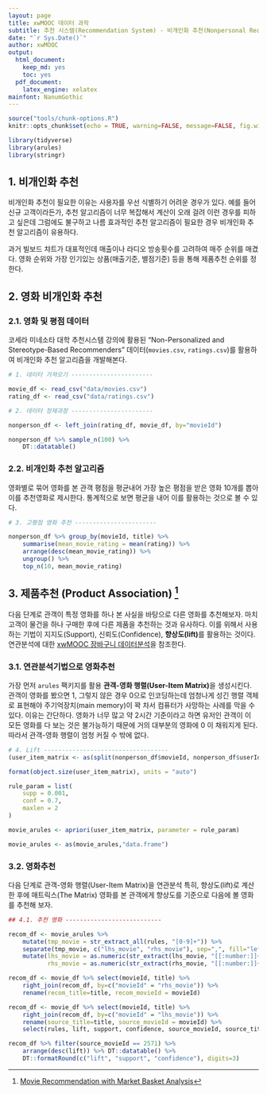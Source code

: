 ```yaml
---
layout: page
title: xwMOOC 데이터 과학
subtitle: 추천 시스템(Recommendation System) - 비개인화 추천(Nonpersonal Recommendatin)
date: "`r Sys.Date()`"
author: xwMOOC
output:
  html_document: 
    keep_md: yes
    toc: yes
  pdf_document:
    latex_engine: xelatex
mainfont: NanumGothic
---
```

 
``` r
source("tools/chunk-options.R")
knitr::opts_chunk$set(echo = TRUE, warning=FALSE, message=FALSE, fig.width=12)

library(tidyverse)
library(arules)
library(stringr)

```

## 1. 비개인화 추천 {#non-personal-recommendation}

비개인화 추천이 필요한 이유는 사용자를 우선 식별하기 어려운 경우가 있다. 
예를 들어 신규 고객이라든가, 추천 알고리즘이 너무 복잡해서 계산이 오래 걸려 이런 경우를 피하고 싶은데 
그럼에도 불구하고 나름 효과적인 추천 알고리즘이 필요한 경우 비개인화 추천 알고리즘이 유용하다.

과거 빌보드 챠트가 대표적인데 매출이나 라디오 방송횟수를 고려하여 매주 순위를 매겼다. 
영화 순위와 가장 인기있는 상품(매출기준, 별점기준) 등을 통해 제품추천 순위를 정한다.

## 2. 영화 비개인화 추천 {#movie-non-personal-recommendation}

### 2.1. 영화 및 평점 데이터 {#movie-review}

코세라 미네소타 대학 추천시스템 강의에 활용된 "Non-Personalized and Stereotype-Based Recommenders" 데이터(`movies.csv`, 
`ratings.csv`)를 활용하여 비개인화 추천 알고리즘을 개발해본다. 

``` r
# 1. 데이터 가져오기 -----------------------

movie_df <- read_csv("data/movies.csv")
rating_df <- read_csv("data/ratings.csv")

# 2. 데이터 정제과정 -----------------------

nonperson_df <- left_join(rating_df, movie_df, by="movieId")

nonperson_df %>% sample_n(100) %>% 
    DT::datatable()
```

### 2.2. 비개인화 추천 알고리즘 {#non-personal-algorithm}

영화별로 묶어 영화를 본 관객 평점을 평균내어 가장 높은 평점을 받은 영화 10개를 뽑아 이를 
추천영화로 제시한다. 통계적으로 보면 평균을 내어 이를 활용하는 것으로 볼 수 있다.

``` r
# 3. 고평점 영화 추천 -----------------------

nonperson_df %>% group_by(movieId, title) %>% 
    summarise(mean_movie_rating = mean(rating)) %>% 
    arrange(desc(mean_movie_rating)) %>% 
    ungroup() %>% 
    top_n(10, mean_movie_rating)
```

## 3. 제품추천 (Product Association) [^movie-recommendation] {#product-recommendation}

[^movie-recommendation]: [Movie Recommendation with Market Basket Analysis](https://rpubs.com/vitidN/203264)

다음 단계로 관객이 특정 영화를 하나 본 사실을 바탕으로 다른 영화를 추천해보자.
마치 고객이 물건을 하나 구매한 후에 다른 제품을 추천하는 것과 유사하다.
이를 위해서 사용하는 기법이 지지도(Support), 신뢰도(Confidence), **향상도(lift)**를 활용하는 것이다.
연관분석에 대한 [xwMOOC 장바구니 데이터분석](http://statkclee.github.io/ml/ml-market-basket.html)을 참조한다.

### 3.1. 연관분석기법으로 영화추천 {#association-rules}

가장 먼저 `arules` 팩키지를 활용 **관객-영화 행렬(User-Item Matrix)**을 생성시킨다. 관객이 영화를 봤으면 1, 그렇지 않은 경우 0으로 
인코딩하는데 엄청나게 성긴 행렬 객체로 표현해야 주기억장치(main memory)이 꽉 차서 컴퓨터가 사망하는 사례를 막을 수 있다.
이유는 간단하다. 영화가 너무 많고 약 2시간 기준이라고 하면 유저인 관객이 이 모든 영화를 다 보는 것은 불가능하기 때문에 
거의 대부분의 영화에 0 이 채워지게 된다. 따라서 관객-영화 행렬이 엄청 커질 수 밖에 없다.

``` r
# 4. Lift -----------------------------------
(user_item_matrix <- as(split(nonperson_df$movieId, nonperson_df$userId), "transactions"))

format(object.size(user_item_matrix), units = "auto")

rule_param = list(
    supp = 0.001,
    conf = 0.7,
    maxlen = 2
)

movie_arules <- apriori(user_item_matrix, parameter = rule_param)

movie_arules <- as(movie_arules,"data.frame")
```

### 3.2. 영화추천 {#the-matrix}

다음 단계로 관객-영화 행렬(User-Item Matrix)을 연관분석 특히, 향상도(lift)로 계산한 후에 
매트릭스(The Matrix) 영화를 본 관객에게 향상도를 기준으로 다음에 볼 영화를 추천해 보자.

``` r
## 4.1. 추천 영화 ---------------------------

recom_df <- movie_arules %>% 
    mutate(tmp_movie = str_extract_all(rules, "[0-9]+")) %>% 
    separate(tmp_movie, c("lhs_movie", "rhs_movie"), sep=",", fill="left", remove = TRUE) %>% 
    mutate(lhs_movie = as.numeric(str_extract(lhs_movie, "[[:number:]]+")), 
           rhs_movie = as.numeric(str_extract(rhs_movie, "[[:number:]]+")))

recom_df <- movie_df %>% select(movieId, title) %>% 
    right_join(recom_df, by=c("movieId" = "rhs_movie")) %>% 
    rename(recom_title=title, recom_movieId = movieId) 

recom_df <- movie_df %>% select(movieId, title) %>% 
    right_join(recom_df, by=c("movieId" = "lhs_movie")) %>% 
    rename(source_title=title, source_movieId = movieId) %>% 
    select(rules, lift, support, confidence, source_movieId, source_title, recom_movieId, recom_title)

recom_df %>% filter(source_movieId == 2571) %>% 
    arrange(desc(lift)) %>% DT::datatable() %>% 
    DT::formatRound(c("lift", "support", "confidence"), digits=3)
```